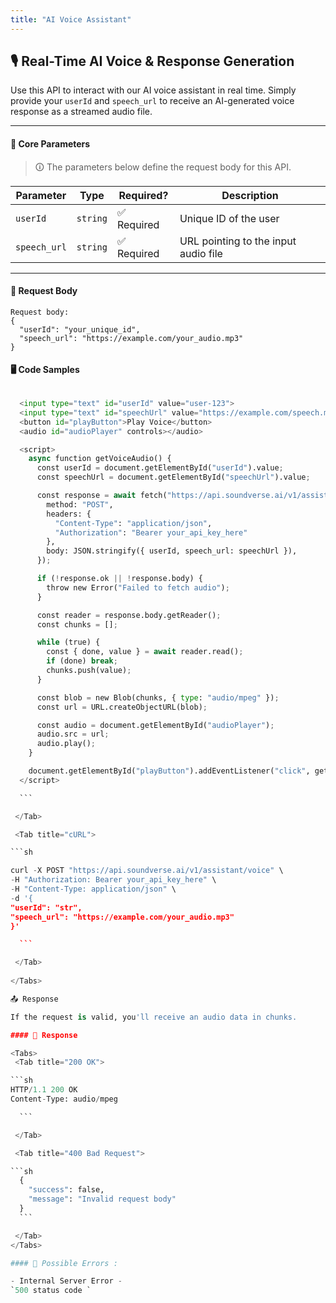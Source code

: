 ```yaml
---
title: "AI Voice Assistant"
---
```



## 🎙️ Real-Time AI Voice & Response Generation

Use this API to interact with our AI voice assistant in real time. Simply provide your `userId` and `speech_url` to receive an AI-generated voice response as a streamed audio file.

---

#### 🔹 **Core Parameters**

> 🛈 The parameters below define the request body for this API.

| Parameter    | Type     | Required?   | Description                          |
| ------------ | -------- | ----------- | ------------------------------------ |
| `userId`     | `string` | ✅ Required | Unique ID of the user                |
| `speech_url` | `string` | ✅ Required | URL pointing to the input audio file |

---

#### 📩 **Request Body**

<div style={{ backgroundColor: "#e9ecef", padding: "0.75rem", borderRadius: "0.3rem" }}>
  
```
Request body: 
{
  "userId": "your_unique_id",
  "speech_url": "https://example.com/your_audio.mp3"
}
```
</div>

#### 🖥️ Code Samples

<Tabs>
  <Tab title="HTML & JS">
  
  ```python

    <input type="text" id="userId" value="user-123">
    <input type="text" id="speechUrl" value="https://example.com/speech.mp3">
    <button id="playButton">Play Voice</button>
    <audio id="audioPlayer" controls></audio>

    <script>
      async function getVoiceAudio() {
        const userId = document.getElementById("userId").value;
        const speechUrl = document.getElementById("speechUrl").value;

        const response = await fetch("https://api.soundverse.ai/v1/assistant/voice", {
          method: "POST",
          headers: {
            "Content-Type": "application/json",
            "Authorization": "Bearer your_api_key_here"
          },
          body: JSON.stringify({ userId, speech_url: speechUrl }),
        });

        if (!response.ok || !response.body) {
          throw new Error("Failed to fetch audio");
        }

        const reader = response.body.getReader();
        const chunks = [];

        while (true) {
          const { done, value } = await reader.read();
          if (done) break;
          chunks.push(value);
        }

        const blob = new Blob(chunks, { type: "audio/mpeg" });
        const url = URL.createObjectURL(blob);

        const audio = document.getElementById("audioPlayer");
        audio.src = url;
        audio.play();
      }

      document.getElementById("playButton").addEventListener("click", getVoiceAudio);
    </script>

    ```

   </Tab>

   <Tab title="cURL">
  
  ```sh

curl -X POST "https://api.soundverse.ai/v1/assistant/voice" \
 -H "Authorization: Bearer your_api_key_here" \
 -H "Content-Type: application/json" \
 -d '{
"userId": "str",
"speech_url": "https://example.com/your_audio.mp3"
}'

    ```

   </Tab>
   
</Tabs>

📤 Response

If the request is valid, you'll receive an audio data in chunks.

#### 📌 Response

<Tabs>
   <Tab title="200 OK">
  
  ```sh
HTTP/1.1 200 OK
Content-Type: audio/mpeg

    ```

   </Tab>

   <Tab title="400 Bad Request">
  
  ```sh
    {
      "success": false,
      "message": "Invalid request body"
    }
    ```

   </Tab>
</Tabs>

#### 🚫 Possible Errors :

- Internal Server Error -
  `500 status code `
